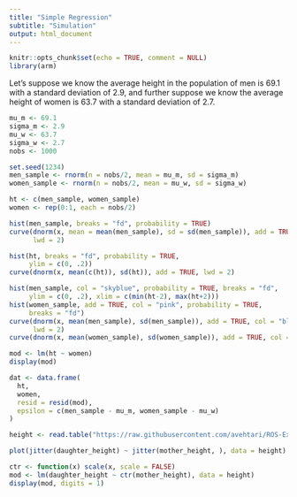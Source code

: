 ```yaml
---
title: "Simple Regression"
subtitle: "Simulation"
output: html_document
---
```


```r
knitr::opts_chunk$set(echo = TRUE, comment = NULL)
library(arm)
```



Let's suppose we know the average height in the population of men is 69.1 with a standard deviation of 2.9, and further suppose we know the average height of women is 63.7 with a standard deviation of 2.7. 

```r
mu_m <- 69.1
sigma_m <- 2.9
mu_w <- 63.7
sigma_w <- 2.7
nobs <- 1000
```

```r
set.seed(1234)
men_sample <- rnorm(n = nobs/2, mean = mu_m, sd = sigma_m)
women_sample <- rnorm(n = nobs/2, mean = mu_w, sd = sigma_w)

ht <- c(men_sample, women_sample)
women <- rep(0:1, each = nobs/2)
```

```r
hist(men_sample, breaks = "fd", probability = TRUE)
curve(dnorm(x, mean = mean(men_sample), sd = sd(men_sample)), add = TRUE,
      lwd = 2)
```

```r
hist(ht, breaks = "fd", probability = TRUE, 
     ylim = c(0, .2))
curve(dnorm(x, mean(c(ht)), sd(ht)), add = TRUE, lwd = 2)
```

```r
hist(men_sample, col = "skyblue", probability = TRUE, breaks = "fd",
     ylim = c(0, .2), xlim = c(min(ht-2), max(ht+2)))
hist(women_sample, add = TRUE, col = "pink", probability = TRUE, 
     breaks = "fd")
curve(dnorm(x, mean(men_sample), sd(men_sample)), add = TRUE, col = "blue", 
      lwd = 2)
curve(dnorm(x, mean(women_sample), sd(women_sample)), add = TRUE, col = "red", lwd = 2)
```

```r
mod <- lm(ht ~ women)
display(mod)
```

```r
dat <- data.frame(
  ht,
  women,
  resid = resid(mod),
  epsilon = c(men_sample - mu_m, women_sample - mu_w)
)
```

```r
height <- read.table("https://raw.githubusercontent.com/avehtari/ROS-Examples/master/PearsonLee/data/Heights.txt", header = TRUE)
```


```r
plot(jitter(daughter_height) ~ jitter(mother_height, ), data = height)
```


```r
ctr <- function(x) scale(x, scale = FALSE)
mod <- lm(daughter_height ~ ctr(mother_height), data = height)
display(mod, digits = 1)
```

